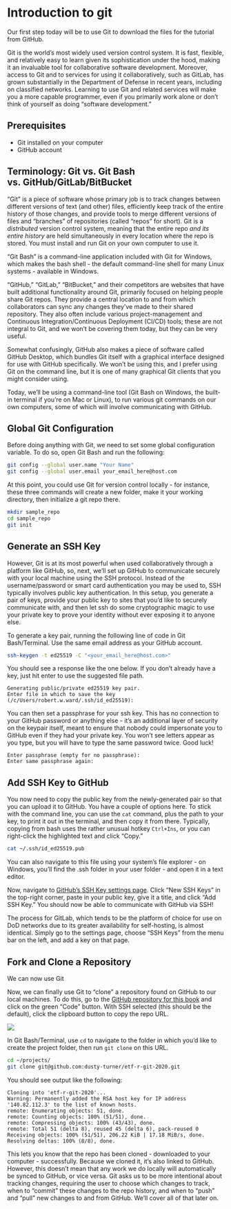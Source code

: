 # Introduction to git

Our first step today will be to use Git to download the files for the tutorial from GitHub.

Git is the world's most widely used version control system. It is fast, flexible, and relatively easy to learn given its sophistication under the hood, making it an invaluable tool for collaborative software development. Moreover, access to Git and to services for using it collaboratively, such as GitLab, has grown substantially in the Department of Defense in recent years, including on classified networks. Learning to use Git and related services will make you a more capable programmer, even if you primarily work alone or don't think of yourself as doing "software development."

## Prerequisites

* Git installed on your computer
* GitHub account

## Terminology: Git vs. Git Bash vs. GitHub/GitLab/BitBucket

"Git" is a piece of software whose primary job is to track changes between different versions of text (and other) files, efficiently keep track of the entire history of those changes, and provide tools to merge different versions of files and "branches" of repositories (called "repos" for short). Git is a *distributed* version control system, meaning that the entire repo *and its entire history* are held simultaneously in every location where the repo is stored. You must install and run Git on your own computer to use it.

"Git Bash" is a command-line application included with Git for Windows, which makes the bash shell - the default command-line shell for many Linux systems - available in Windows.

"GitHub," "GitLab," "BitBucket," and their competitors are websites that have built additional functionality around Git, primarily focused on helping people share Git repos. They provide a central location to and from which collaborators can sync any changes they've made to their shared repository. They also often include various project-management and Continuous Integration/Continuous Deployment (CI/CD) tools; these are not integral to Git, and we won't be covering them today, but they can be very useful.

Somewhat confusingly, GitHub also makes a piece of software called GitHub Desktop, which bundles Git itself with a graphical interface designed for use with GitHub specifically. We won't be using this, and I prefer using Git on the command line, but it is one of many graphical Git clients that you might consider using.

Today, we'll be using a command-line tool (Git Bash on Windows, the built-in terminal if you're on Mac or Linux), to run various git commands on our own computers, some of which will involve communicating with GitHub.

## Global Git Configuration

Before doing anything with Git, we need to set some global configuration variable. To do so, open Git Bash and run the following:

```bash
git config --global user.name "Your Name"
git config --global user.email your_email_here@host.com
```

At this point, you could use Git for version control locally - for instance, these three commands will create a new folder, make it your working directory, then initialize a git repo there.

```bash
mkdir sample_repo
cd sample_repo
git init
```

## Generate an SSH Key

However, Git is at its most powerful when used collaboratively through a platform like GitHub, so, next, we'll set up GitHub to communicate securely with your local machine using the SSH protocol. Instead of the username/password or smart card authentication you may be used to, SSH typically involves public key authentication. In this setup, you generate a pair of keys, provide your public key to sites that you'd like to securely communicate with, and then let ssh do some cryptographic magic to use your private key to prove your identity without ever exposing it to anyone else.

To generate a key pair, running the following line of code in Git Bash/Terminal. Use the same email address as your GitHub account.

```bash
ssh-keygen -t ed25519 -C "<your_email_here@host.com>"
```

You should see a response like the one below. If you don't already have a key, just hit enter to use the suggested file path.

```
Generating public/private ed25519 key pair.
Enter file in which to save the key (/c/Users/robert.w.ward/.ssh/id_ed25519):
```

You can then set a passphrase for your ssh key. This has no connection to your GitHub password or anything else - it's an additional layer of security on the keypair itself, meant to ensure that nobody could impersonate you to GitHub even if they had your private key. You won't see letters appear as you type, but you will have to type the same password twice. Good luck!

```
Enter passphrase (empty for no passphrase):
Enter same passphrase again:
```

## Add SSH Key to GitHub

You now need to copy the public key from the newly-generated pair so that you can upload it to GitHub. You have a couple of options here. To stick with the command line, you can use the `cat` command, plus the path to your key, to print it out in the terminal, and then copy it from there. Typically, copying from bash uses the rather unusual hotkey `Ctrl+Ins`, or you can right-click the highlighted text and click "Copy."

```bash
cat ~/.ssh/id_ed25519.pub
```

You can also navigate to this file using your system's file explorer - on Windows, you'll find the .ssh folder in your user folder - and open it in a text editor.

Now, navigate to [GitHub's SSH Key settings page](https://github.com/settings/keys). Click "New SSH Keys" in the top-right corner, paste in your public key, give it a title, and click "Add SSH Key." You should now be able to communicate with GitHub via SSH!

The process for GitLab, which tends to be the platform of choice for use on DoD networks due to its greater availability for self-hosting, is almost identical. Simply go to the settings page, choose "SSH Keys" from the menu bar on the left, and add a key on that page.

## Fork and Clone a Repository

We can now use Git 

Now, we can finally use Git to "clone" a repository found on GitHub to our local machines. To do this, go to the [GitHub repository for this book](https://github.com/dusty-turner/etf-r-git-2020) and click on the green "Code" button. With SSH selected (this should be the default), click the clipboard button to copy the repo URL.

![](img/github_menu.png)

In Git Bash/Terminal, use `cd` to navigate to the folder in which you'd like to create the project folder, then run `git clone` on this URL.

```bash
cd ~/projects/
git clone git@github.com:dusty-turner/etf-r-git-2020.git
```

You should see output like the following:

```
Cloning into 'etf-r-git-2020'...
Warning: Permanently added the RSA host key for IP address '140.82.112.3' to the list of known hosts.
remote: Enumerating objects: 51, done.
remote: Counting objects: 100% (51/51), done.
remote: Compressing objects: 100% (43/43), done.
remote: Total 51 (delta 8), reused 45 (delta 6), pack-reused 0
Receiving objects: 100% (51/51), 206.22 KiB | 17.18 MiB/s, done.
Resolving deltas: 100% (8/8), done.
```

This lets you know that the repo has been cloned - downloaded to your computer - successfully. Because we cloned it, it's also linked to GitHub. However, this doesn't mean that any work we do locally will automatically be synced to GitHub, or vice versa. Git asks us to be more intentional about tracking changes, requiring the user to choose which changes to track, when to "commit" these changes to the repo history, and when to "push" and "pull" new changes to and from GitHub. We'll cover all of that later on.



